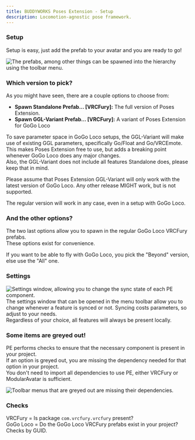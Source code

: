 ```yaml
---
title: BUDDYWORKS Poses Extension - Setup
description: Locomotion-agnostic pose framework.
---
```


### Setup

Setup is easy, just add the prefab to your avatar and you are ready to go!

![The prefabs, among other things can be spawned into the hierarchy using the toolbar menu.](./img/001.png)  


### Which version to pick?
As you might have seen, there are a couple options to choose from:
- **Spawn Standalone Prefab... [VRCFury]:** The full version of Poses Extension.
- **Spawn GGL-Variant Prefab... [VRCFury]:** A variant of Poses Extension for GoGo Loco

To save parameter space in GoGo Loco setups, the GGL-Variant will make use of existing GGL parameters, specifically Go/Float and Go/VRCEmote. This makes Poses Extension free to use, but adds a breaking point whenever GoGo Loco does any major changes.  
Also, the GGL-Variant does not include all features Standalone does, please keep that in mind.

Please assume that Poses Extension GGL-Variant will only work with the latest version of GoGo Loco. Any other release MIGHT work, but is not supported.

<Aside>The regular version will work in any case, even in a setup with GoGo Loco.</Aside>

### And the other options?
The two last options allow you to spawn in the regular GoGo Loco VRCFury prefabs.  
These options exist for convenience.

If you want to be able to fly with GoGo Loco, you pick the "Beyond" version, else use the "All" one.

### Settings
![Settings window, allowing you to change the sync state of each PE component.](./img/009.png)  
The settings window that can be opened in the menu toolbar allow you to change whenever a feature is synced or not. Syncing costs parameters, so adjust to your needs.  
Regardless of your choice, all features will always be present locally.


### Some items are greyed out!
PE performs checks to ensure that the necessary component is present in your project.  
If an option is greyed out, you are missing the dependency needed for that option in your project.  
You don't need to import all dependencies to use PE, either VRCFury or ModularAvatar is sufficient.

![Toolbar menus that are greyed out are missing their dependencies.](./img/002.png)  

### Checks  
VRCFury = Is package `com.vrcfury.vrcfury` present?  
GoGo Loco = Do the GoGo Loco VRCFury prefabs exist in your project? Checks by GUID.  